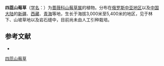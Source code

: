 {{Speciesbox
| name = 四蕊山莓草
| status = 
| status_system = 
| image =
| genus = Sibbaldia
| species = tetrandra
| authority = Bunge
}}

'''四蕊山莓草'''（[[学名|学名]]：{{lang|la|''Sibbaldia tetrandra''}}）为[[蔷薇科|蔷薇科]][[山莓草属|山莓草属]]的植物。分布在[[俄罗斯中亚地区|俄罗斯中亚地区]]以及[[中国大陆|中国大陆]]的[[新疆|新疆]]、[[西藏|西藏]]、[[青海|青海]]等地，生长于海拔3,000米至5,400米的地区，见于林下、山坡草地以及岩石缝中，目前尚未由人工引种栽培。

== 参考文献 ==
<div class="references-small">
* {{cite web| url =http://www.bioinfo.cn/db05/KmzwSpecies.php?action=view&id=19519| title =四蕊山莓草| work =《中国高等植物数据库全库》| publisher =中国科学院微生物研究所| author =昆明植物研究所| accessdate =2009-02-25| deadurl =yes| archiveurl =https://web.archive.org/web/20160305004854/http://www.bioinfo.cn/db05/KmzwSpecies.php?action=view&id=19519| archivedate =2016-03-05}}
</div>
{{Taxonbar|from=Q10925311}}

[[Category:山莓草属|四蕊山莓草]]


{{植物小作品}}